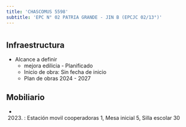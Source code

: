 ```yaml
---
title: 'CHASCOMUS 5598'
subtitle: 'EPC N° 02 PATRIA GRANDE - JIN B (EPCJC 02/13°)'
---
```


#
## Infraestructura

* Alcance a definir 
    + mejora edilicia - Planificado 
    + Inicio de obra: Sin fecha de inicio 
    + Plan de obras 2024 - 2027 






## Mobiliario

*  (2023) : Estación movil cooperadoras 1, Mesa inicial 5, Silla escolar 30 



